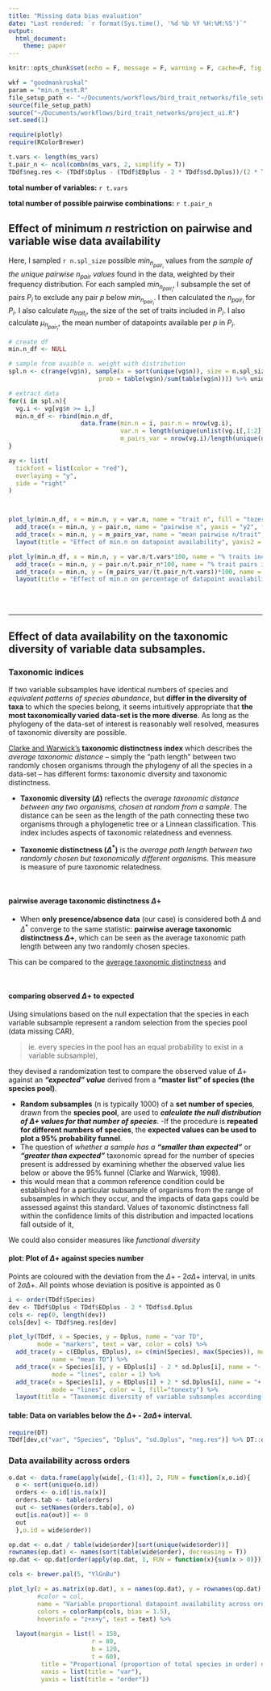 ```yaml
---
title: "Missing data bias evaluation"
date: "Last rendered: `r format(Sys.time(), '%d %b %Y %H:%M:%S')`"
output: 
  html_document:
    theme: paper
---
```



```r
knitr::opts_chunk$set(echo = F, message = F, warning = F, cache=F, fig.width = 9)
```


```r
wkf = "goodmankruskal"
param = "min.n_test.R"
file_setup_path <- "~/Documents/workflows/bird_trait_networks/file_setup.R"
source(file_setup_path)
source("~/Documents/workflows/bird_trait_networks/project_ui.R")
set.seed(1)
```

```r
require(plotly)
require(RColorBrewer)
```

```r
t.vars <- length(ms_vars)
t.pair_n <- ncol(combn(ms_vars, 2, simplify = T))
TDdf$neg.res <- (TDdf$Dplus - (TDdf$EDplus - 2 * TDdf$sd.Dplus))/(2 * TDdf$sd.Dplus) 
```

**total number of variables:** `r t.vars`

**total number of possible pairwise combinations:** `r t.pair_n`

## Effect of minimum $n$ restriction on pairwise and variable wise data availability

Here, I sampled `r n.spl_size` possible ${min}_{n_{{pair}_i}}$ values from the *sample of the unique pairwise $n_{pair}$ values* found in the data, weighted by their frequency distribution. For each sampled ${min}_{n_{{pair}_i}}$, I subsample the set of pairs $P_i$ to exclude any pair $p$ below ${min}_{n_{{pair}_i}}$. I then calculated the $n_{{pair}_i}$ for $P_i$. I also calculate $n_{{trait}_i}$, the size of the set of traits included in $P_i$. I also calculate $μ_{n_{{pair}_i}}$, the mean number of datapoints available per $p$ in $P_i$. 


```r
# create df
min.n_df <- NULL

# sample from avaible n. weight with distribution
spl.n <- c(range(vg$n), sample(x = sort(unique(vg$n)), size = n.spl_size, replace = FALSE, 
                         prob = table(vg$n)/sum(table(vg$n)))) %>% unique %>% sort()

# extract data
for(i in spl.n){
  vg.i <- vg[vg$n >= i,]
  min.n_df <- rbind(min.n_df,
                    data.frame(min.n = i, pair.n = nrow(vg.i),
                               var.n = length(unique(unlist(vg.i[,1:2]))),
                               m_pairs_var = nrow(vg.i)/length(unique(unlist(vg.i[,1:2])))))
}

```

```r
ay <- list(
  tickfont = list(color = "red"),
  overlaying = "y",
  side = "right"
)



plot_ly(min.n_df, x = min.n, y = var.n, name = "trait n", fill = "tozeroy") %>%
  add_trace(x = min.n, y = pair.n, name = "pairwise n", yaxis = "y2", fill = "tozeroy") %>%
  add_trace(x = min.n, y = m_pairs_var, name = "mean pairwise n/trait", yaxis = "y", fill = "tozeroy") %>%
  layout(title = "Effect of min.n on datapoint availability", yaxis2 = ay)

```

```r
plot_ly(min.n_df, x = min.n, y = var.n/t.vars*100, name = "% traits included", fill = "tozeroy") %>%
  add_trace(x = min.n, y = pair.n/t.pair_n*100, name = "% trait pairs included", yaxis = "y", fill = "tozeroy") %>%
  add_trace(x = min.n, y = (m_pairs_var/(t.pair_n/t.vars))*100, name = "mean %max trait pairs/trait", yaxis = "y", fill = "tozeroy") %>%
  layout(title = "Effect of min.n on percentage of datapoint availability")


```


<br>
<br>

***

## Effect of data availability on the taxonomic diversity of variable data subsamples.

### Taxonomic indices

If two variable subsamples have identical numbers of species and *equivalent patterns of species abundance*, but **differ in the diversity of taxa** to which the species belong, it seems intuitively appropriate that **the most taxonomically varied data-set is the more diverse**. As long as the phylogeny of the data-set of interest is reasonably well resolved, measures of taxonomic diversity are possible.

[Clarke and Warwick’s](http://www.fc.up.pt/pessoas/amsantos/bea/clarwarw1999.pdf) **taxonomic distinctness index** which describes the *average taxonomic distance* – simply the “path length” between two randomly chosen organisms through the phylogeny of all the species in a data-set – has different forms: taxonomic diversity and taxonomic distinctness.

- **Taxonomic diversity ($Δ$)** reflects the *average taxonomic distance between any two organisms, chosen at random from a sample*. The distance can be seen as the length of the path connecting these two organisms through a phylogenetic tree or a Linnean classification. This index includes aspects of taxonomic relatedness and evenness.


- **Taxonomic distinctness ($Δ^*$)** is the *average path length between two randomly chosen but taxonomically different organisms*. This measure is measure of pure taxonomic relatedness.

<br>

#### pairwise average taxonomic distinctness $Δ+$

- When **only presence/absence data** (our case) is considered both $Δ$ and $Δ^*$ converge to the same statistic: **pairwise average taxonomic distinctness $Δ+$**, which can be seen as the average taxonomic path length between any two randomly chosen species.

This can be compared to the [average taxonomic distinctness](http://icesjms.oxfordjournals.org/content/65/8/1462.full) and


<br>

#### comparing observed $Δ+$ to expected

Using simulations based on the null expectation that the species in each variable subsample represent a random selection from the species pool (data missing CAR),

> ie. every species in the pool has an equal probability to exist in a variable subsample),

they devised a randomization test to compare the observed value of $Δ+$ against an ***“expected” value*** derived from a **“master list” of species (the species pool)**.

- **Random subsamples** (n is typically 1000) of a **set number of species**, drawn from the **species pool**, are used to ***calculate the null distribution of $Δ+$ values for that number of species***. 
-If the procedure is **repeated for different numbers of species**, the **expected values can be used to plot a 95% probability funnel**. 
- The question of *whether a sample has a*  ***“smaller than expected”*** or ***“greater than expected”*** taxonomic spread for the number of species present is addressed by examining whether the observed value lies below or above the 95% funnel (Clarke and Warwick, 1998). 
- this would mean that a common reference condition could be established for a particular subsample of organisms from the range of subsamples in which they occur, and the impacts of data gaps could be assessed against this standard. Values of taxonomic distinctness fall within the confidence limits of this distribution and impacted locations fall outside of it, 

We could also consider measures like *functional diversity*

#### plot: Plot of $Δ+$ against species number


Points are coloured with the deviation from the $Δ+$ - $2σΔ+$ interval, in units of $2σΔ+$. All points whose deviation is positive is appointed as 0

```r
i <- order(TDdf$Species)
dev <- TDdf$Dplus < TDdf$EDplus - 2 * TDdf$sd.Dplus
cols <- rep(0, length(dev))
cols[dev] <- TDdf$neg.res[dev]

plot_ly(TDdf, x = Species, y = Dplus, name = "var TD", 
        mode = "markers", text = var, color = cols) %>%
  add_trace(y = c(EDplus, EDplus), x= c(min(Species), max(Species)), mode = "lines",
            name = "mean TD") %>%
  add_trace(x = Species[i], y = EDplus[i] - 2 * sd.Dplus[i], name = "- 2sd", 
            mode = "lines", color = 1) %>%
  add_trace(x = Species[i], y = EDplus[i] + 2 * sd.Dplus[i], name = "+ 2sd", 
            mode = "lines", color = 1, fill="tonexty") %>%
  layout(title = "Taxonomic diversity of variable subsamples according to data availability ")

```



#### table: Data on variables below the $Δ+$ - $2σΔ+$ interval. 

```r
require(DT)
TDdf[dev,c("var", "Species", "Dplus", "sd.Dplus", "neg.res")] %>% DT::datatable()
```

### Data availability across orders


```r
o.dat <- data.frame(apply(wide[,-(1:4)], 2, FUN = function(x,o.id){
  o <- sort(unique(o.id))
  orders <- o.id[!is.na(x)]
  orders.tab <- table(orders)
  out <- setNames(orders.tab[o], o)
  out[is.na(out)] <- 0
  out
  },o.id = wide$order))

op.dat <- o.dat / table(wide$order)[sort(unique(wide$order))]
rownames(op.dat) <- names(sort(table(wide$order), decreasing = T))
op.dat <- op.dat[order(apply(op.dat, 1, FUN = function(x){sum(x > 0)})), order(apply(op.dat, 2, FUN = mean), decreasing = T)]

cols <- brewer.pal(5, "YlGnBu")

plot_ly(z = as.matrix(op.dat), x = names(op.dat), y = rownames(op.dat), type = "heatmap", 
        #color = col, 
        name = "Variable proportional datapoint availability across orders",
        colors = colorRamp(cols, bias = 1.5),
        hoverinfo = "z+x+y", text = text) %>%
  
  layout(margin = list(l = 150,
                       r = 80,
                       b = 120,
                       t = 60),
         title = "Proportional (proportion of total species in order) data availability across orders",
         xaxis = list(title = "var"),
         yaxis = list(title = "order")) 


```

